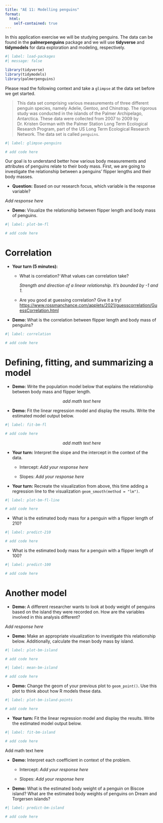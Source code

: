 ```yaml
---
title: "AE 11: Modelling penguins"
format:
  html:
    self-contained: true
---
```


In this application exercise we will be studying penguins.
The data can be found in the **palmerpenguins** package and we will use **tidyverse** and **tidymodels** for data exploration and modeling, respectively.

```r
#| label: load-packages
#| message: false

library(tidyverse)
library(tidymodels)
library(palmerpenguins)
```

Please read the following context and take a `glimpse` at the data set before we get started.

> This data set comprising various measurements of three different penguin species, namely Adelie, Gentoo, and Chinstrap.
> The rigorous study was conducted in the islands of the Palmer Archipelago, Antarctica.
> These data were collected from 2007 to 2009 by Dr. Kristen Gorman with the Palmer Station Long Term Ecological Research Program, part of the US Long Term Ecological Research Network.
> The data set is called `penguins`.

```r
#| label: glimpse-penguins

# add code here
```

Our goal is to understand better how various body measurements and attributes of penguins relate to their body mass.
First, we are going to investigate the relationship between a penguins' flipper lengths and their body masses.

-   **Question:** Based on our research focus, which variable is the response variable?

*Add response here*

-   **Demo:** Visualize the relationship between flipper length and body mass of penguins.

```r
#| label: plot-bm-fl

# add code here 
```

# Correlation

-   **Your turn (5 minutes):**
    -   What is correlation?
        What values can correlation take?

        *Strength and direction of a linear relationship. It's bounded by -1 and 1.*

    -   Are you good at guessing correlation?
        Give it a try!
        <https://www.rossmanchance.com/applets/2021/guesscorrelation/GuessCorrelation.html>
-   **Demo:** What is the correlation between flipper length and body mass of penguins?

```r
#| label: correlation

# add code here
```

# Defining, fitting, and summarizing a model

-   **Demo:** Write the population model below that explains the relationship between body mass and flipper length.

$$
add~math~text~here
$$

-   **Demo:** Fit the linear regression model and display the results. Write the estimated model output below.

```r
#| label: fit-bm-fl

# add code here
```

$$
add~math~text~here
$$

-   **Your turn:** Interpret the slope and the intercept in the context of the data.

    -   Intercept: *Add your response here*

    -   Slopes: *Add your response here*

-   **Your turn:** Recreate the visualization from above, this time adding a regression line to the visualization `geom_smooth(method = "lm")`.

```r
#| label: plot-bm-fl-line

# add code here
```

-   What is the estimated body mass for a penguin with a flipper length of 210?

```r
#| label: predict-210

# add code here
```

-   What is the estimated body mass for a penguin with a flipper length of 100?

```r
#| label: predict-100

# add code here
```

# Another model

-   **Demo:** A different researcher wants to look at body weight of penguins based on the island they were recorded on. How are the variables involved in this analysis different?

*Add response here*

-   **Demo:** Make an appropriate visualization to investigate this relationship below. Additionally, calculate the mean body mass by island.

```r
#| label: plot-bm-island

# add code here
```

```r
#| label: mean-bm-island

# add code here
```

-   **Demo:** Change the geom of your previous plot to `geom_point()`. Use this plot to think about how R models these data.

```r
#| label: plot-bm-island-points

# add code here
```

-   **Your turn:** Fit the linear regression model and display the results. Write the estimated model output below.

```r
#| label: fit-bm-island

# add code here
```

Add math text here

-   **Demo:** Interpret each coefficient in context of the problem.

    -   Intercept: *Add your response here*

    -   Slopes: *Add your response here*

-   **Demo:** What is the estimated body weight of a penguin on Biscoe island?
    What are the estimated body weights of penguins on Dream and Torgersen islands?

```r
#| label: predict-bm-island

# add code here
```

